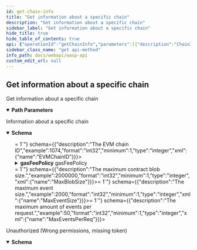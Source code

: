 ```yaml
---
id: get-chain-info
title: "Get information about a specific chain"
description: "Get information about a specific chain"
sidebar_label: "Get information about a specific chain"
hide_title: true
hide_table_of_contents: true
api: {"operationId":"getChainInfo","parameters":[{"description":"ChainID (Bech32)","in":"path","name":"chainID","required":true,"schema":{"format":"string","type":"string"}}],"responses":{"200":{"content":{"application/json":{"schema":{"example":{"chainOwnerId":"tst1qzjsxstc0k850jevpqu08tj0suql9u7hvh3vq3eaaem3gkx7r646zqpdn6e","maxEventsPerReq":50,"chainID":"tst1prcw42l5u4g24tqg628d7qzh7n6m4k4ktvgayh44dyt68y930qzy2lr054v","evmChainId":1074,"description":"description","gasFeePolicy":{"gasFeeTokenId":"gasFeeTokenId","gasPerToken":"100","validatorFeeShare":1},"isActive":true,"maxBlobSize":2000000,"maxEventSize":2000},"properties":{"chainID":{"description":"ChainID (Bech32-encoded).","example":"tst1prcw42l5u4g24tqg628d7qzh7n6m4k4ktvgayh44dyt68y930qzy2lr054v","format":"string","type":"string","xml":{"name":"ChainID"}},"chainOwnerId":{"description":"The chain owner address (Bech32-encoded).","example":"tst1qzjsxstc0k850jevpqu08tj0suql9u7hvh3vq3eaaem3gkx7r646zqpdn6e","format":"string","type":"string","xml":{"name":"ChainOwnerID"}},"description":{"description":"The description of the chain.","format":"string","type":"string","xml":{"name":"Description"}},"evmChainId":{"description":"The EVM chain ID","example":1074,"format":"int32","minimum":1,"type":"integer","xml":{"name":"EVMChainID"}},"gasFeePolicy":{"example":{"gasFeeTokenId":"gasFeeTokenId","gasPerToken":"100","validatorFeeShare":1},"properties":{"gasFeeTokenId":{"description":"The gas fee token id. Empty if base token.","format":"string","type":"string","xml":{"name":"GasFeeTokenID"}},"gasPerToken":{"description":"The amount of gas per token. (uint64 as string)","example":"100","format":"string","type":"string","xml":{"name":"GasPerToken"}},"validatorFeeShare":{"description":"The validator fee share.","format":"int32","minimum":1,"type":"integer","xml":{"name":"ValidatorFeeShare"}}},"required":["gasFeeTokenId","gasPerToken","validatorFeeShare"],"type":"object","xml":{"name":"gasFeePolicy"}},"isActive":{"description":"Whether or not the chain is active.","format":"boolean","type":"boolean","xml":{"name":"IsActive"}},"maxBlobSize":{"description":"The maximum contract blob size.","example":2000000,"format":"int32","minimum":1,"type":"integer","xml":{"name":"MaxBlobSize"}},"maxEventSize":{"description":"The maximum event size.","example":2000,"format":"int32","minimum":1,"type":"integer","xml":{"name":"MaxEventSize"}},"maxEventsPerReq":{"description":"The maximum amount of events per request.","example":50,"format":"int32","minimum":1,"type":"integer","xml":{"name":"MaxEventsPerReq"}}},"required":["chainID","chainOwnerId","description","evmChainId","isActive","maxBlobSize","maxEventSize","maxEventsPerReq"],"type":"object","xml":{"name":"ChainInfoResponse"}}}},"description":"Information about a specific chain"},"401":{"content":{"application/json":{"schema":{"properties":{"error":{"format":"string","type":"string","xml":{"name":"Error"}},"missingPermission":{"format":"string","type":"string","xml":{"name":"MissingPermission"}}},"required":["error","missingPermission"],"type":"object","xml":{"name":"ValidationError"}}}},"description":"Unauthorized (Wrong permissions, missing token)"}},"security":[{"Authorization":[]}],"tags":["chains"],"description":"Get information about a specific chain","method":"get","path":"/chains/{chainID}","servers":[{"url":"/"}],"securitySchemes":{"Authorization":{"description":"JWT Token","in":"header","name":"Authorization","type":"apiKey"}},"info":{"description":"REST API for the Wasp node","title":"Wasp API","version":"0"},"postman":{"name":"Get information about a specific chain","description":{"type":"text/plain"},"url":{"path":["chains",":chainID"],"host":["{{baseUrl}}"],"query":[],"variable":[{"disabled":false,"description":{"content":"(Required) ChainID (Bech32)","type":"text/plain"},"type":"any","value":"","key":"chainID"}]},"header":[{"key":"Accept","value":"application/json"}],"method":"GET","auth":{"type":"apikey","apikey":[{"type":"any","value":"Authorization","key":"key"},{"type":"any","value":"<API Key>","key":"value"},{"type":"any","value":"header","key":"in"}]}}}
sidebar_class_name: "get api-method"
info_path: docs/webapi/wasp-api
custom_edit_url: null
---
```



## Get information about a specific chain



Get information about a specific chain

<details style={{"marginBottom":"1rem"}} data-collapsed={false} open={true}><summary style={{}}><strong>Path Parameters</strong></summary><div><ul><ParamsItem className={"paramsItem"} param={{"description":"ChainID (Bech32)","in":"path","name":"chainID","required":true,"schema":{"format":"string","type":"string"}}}></ParamsItem></ul></div></details><div><ApiTabs><TabItem label={"200"} value={"200"}><div>

Information about a specific chain

</div><div><MimeTabs schemaType={"response"}><TabItem label={"application/json"} value={"application/json"}><SchemaTabs><TabItem label={"Schema"} value={"Schema"}><details style={{}} data-collapsed={false} open={true}><summary style={{"textAlign":"left"}}><strong>Schema</strong></summary><div style={{"textAlign":"left","marginLeft":"1rem"}}></div><ul style={{"marginLeft":"1rem"}}><SchemaItem collapsible={false} name={"chainID"} required={false} schemaName={"string"} qualifierMessage={undefined} schema={{"description":"ChainID (Bech32-encoded).","example":"tst1prcw42l5u4g24tqg628d7qzh7n6m4k4ktvgayh44dyt68y930qzy2lr054v","format":"string","type":"string","xml":{"name":"ChainID"}}}></SchemaItem><SchemaItem collapsible={false} name={"chainOwnerId"} required={false} schemaName={"string"} qualifierMessage={undefined} schema={{"description":"The chain owner address (Bech32-encoded).","example":"tst1qzjsxstc0k850jevpqu08tj0suql9u7hvh3vq3eaaem3gkx7r646zqpdn6e","format":"string","type":"string","xml":{"name":"ChainOwnerID"}}}></SchemaItem><SchemaItem collapsible={false} name={"description"} required={false} schemaName={"string"} qualifierMessage={undefined} schema={{"description":"The description of the chain.","format":"string","type":"string","xml":{"name":"Description"}}}></SchemaItem><SchemaItem collapsible={false} name={"evmChainId"} required={false} schemaName={"int32"} qualifierMessage={"**Possible values:** `>= 1`"} schema={{"description":"The EVM chain ID","example":1074,"format":"int32","minimum":1,"type":"integer","xml":{"name":"EVMChainID"}}}></SchemaItem><SchemaItem collapsible={true} className={"schemaItem"}><details style={{}}><summary style={{}}><strong>gasFeePolicy</strong><span style={{"opacity":"0.6"}}> gasFeePolicy</span></summary><div style={{"marginLeft":"1rem"}}><SchemaItem collapsible={false} name={"gasFeeTokenId"} required={false} schemaName={"string"} qualifierMessage={undefined} schema={{"description":"The gas fee token id. Empty if base token.","format":"string","type":"string","xml":{"name":"GasFeeTokenID"}}}></SchemaItem><SchemaItem collapsible={false} name={"gasPerToken"} required={false} schemaName={"string"} qualifierMessage={undefined} schema={{"description":"The amount of gas per token. (uint64 as string)","example":"100","format":"string","type":"string","xml":{"name":"GasPerToken"}}}></SchemaItem><SchemaItem collapsible={false} name={"validatorFeeShare"} required={false} schemaName={"int32"} qualifierMessage={"**Possible values:** `>= 1`"} schema={{"description":"The validator fee share.","format":"int32","minimum":1,"type":"integer","xml":{"name":"ValidatorFeeShare"}}}></SchemaItem></div></details></SchemaItem><SchemaItem collapsible={false} name={"isActive"} required={false} schemaName={"boolean"} qualifierMessage={undefined} schema={{"description":"Whether or not the chain is active.","format":"boolean","type":"boolean","xml":{"name":"IsActive"}}}></SchemaItem><SchemaItem collapsible={false} name={"maxBlobSize"} required={false} schemaName={"int32"} qualifierMessage={"**Possible values:** `>= 1`"} schema={{"description":"The maximum contract blob size.","example":2000000,"format":"int32","minimum":1,"type":"integer","xml":{"name":"MaxBlobSize"}}}></SchemaItem><SchemaItem collapsible={false} name={"maxEventSize"} required={false} schemaName={"int32"} qualifierMessage={"**Possible values:** `>= 1`"} schema={{"description":"The maximum event size.","example":2000,"format":"int32","minimum":1,"type":"integer","xml":{"name":"MaxEventSize"}}}></SchemaItem><SchemaItem collapsible={false} name={"maxEventsPerReq"} required={false} schemaName={"int32"} qualifierMessage={"**Possible values:** `>= 1`"} schema={{"description":"The maximum amount of events per request.","example":50,"format":"int32","minimum":1,"type":"integer","xml":{"name":"MaxEventsPerReq"}}}></SchemaItem></ul></details></TabItem><TabItem label={"Example (from schema)"} value={"Example (from schema)"}><ResponseSamples responseExample={"{\n  \"chainOwnerId\": \"tst1qzjsxstc0k850jevpqu08tj0suql9u7hvh3vq3eaaem3gkx7r646zqpdn6e\",\n  \"maxEventsPerReq\": 50,\n  \"chainID\": \"tst1prcw42l5u4g24tqg628d7qzh7n6m4k4ktvgayh44dyt68y930qzy2lr054v\",\n  \"evmChainId\": 1074,\n  \"description\": \"description\",\n  \"gasFeePolicy\": {\n    \"gasFeeTokenId\": \"gasFeeTokenId\",\n    \"gasPerToken\": \"100\",\n    \"validatorFeeShare\": 1\n  },\n  \"isActive\": true,\n  \"maxBlobSize\": 2000000,\n  \"maxEventSize\": 2000\n}"} language={"json"}></ResponseSamples></TabItem></SchemaTabs></TabItem></MimeTabs></div></TabItem><TabItem label={"401"} value={"401"}><div>

Unauthorized (Wrong permissions, missing token)

</div><div><MimeTabs schemaType={"response"}><TabItem label={"application/json"} value={"application/json"}><SchemaTabs><TabItem label={"Schema"} value={"Schema"}><details style={{}} data-collapsed={false} open={true}><summary style={{"textAlign":"left"}}><strong>Schema</strong></summary><div style={{"textAlign":"left","marginLeft":"1rem"}}></div><ul style={{"marginLeft":"1rem"}}><SchemaItem collapsible={false} name={"error"} required={false} schemaName={"string"} qualifierMessage={undefined} schema={{"format":"string","type":"string","xml":{"name":"Error"}}}></SchemaItem><SchemaItem collapsible={false} name={"missingPermission"} required={false} schemaName={"string"} qualifierMessage={undefined} schema={{"format":"string","type":"string","xml":{"name":"MissingPermission"}}}></SchemaItem></ul></details></TabItem><TabItem label={"Example (from schema)"} value={"Example (from schema)"}><ResponseSamples responseExample={"{\n  \"error\": \"string\",\n  \"missingPermission\": \"string\"\n}"} language={"json"}></ResponseSamples></TabItem></SchemaTabs></TabItem></MimeTabs></div></TabItem></ApiTabs></div>
      